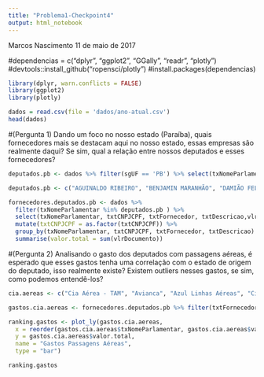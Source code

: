 ```yaml
---
title: "Problema1-Checkpoint4"
output: html_notebook
---
```


Marcos Nascimento
11 de maio de 2017

#dependencias = c("dplyr", "ggplot2", "GGally", "readr", "plotly")
#devtools::install_github("ropensci/plotly")
#install.packages(dependencias)

```r
library(dplyr, warn.conflicts = FALSE)
library(ggplot2)
library(plotly)

dados = read.csv(file = 'dados/ano-atual.csv')
head(dados)
```

#(Pergunta 1) Dando um foco no nosso estado (Paraíba), quais fornecedores mais se destacam aqui no nosso estado, essas empresas são realmente daqui? Se sim, qual a relação entre nossos deputados e esses fornecedores?

```r
deputados.pb <- dados %>% filter(sgUF == 'PB') %>% select(txNomeParlamentar, sgPartido) %>% distinct()

deputados.pb <- c("AGUINALDO RIBEIRO", "BENJAMIN MARANHÃO", "DAMIÃO FELICIANO", "EFRAIM FILHO", "HUGO MOTTA", "LUIZ COUTO", "MANOEL JUNIOR", "MARCONDES GADELHA", "PEDRO CUNHA LIMA", "RÔMULO GOUVEIA", "VENEZIANO VITAL DO RÊGO", "WELLINGTON ROBERTO", "WILSON FILHO")

fornecedores.deputados.pb <- dados %>%
  filter(txNomeParlamentar %in% deputados.pb ) %>%
  select(txNomeParlamentar, txtCNPJCPF, txtFornecedor, txtDescricao,vlrDocumento) %>%
  mutate(txtCNPJCPF = as.factor(txtCNPJCPF)) %>%
  group_by(txNomeParlamentar, txtCNPJCPF, txtFornecedor, txtDescricao) %>%
  summarise(valor.total = sum(vlrDocumento))
```

#(Pergunta 2) Analisando o gasto dos deputados com passagens aéreas, é esperado que esses gastos tenha uma correlação com o estado de origem do deputado, isso realmente existe? Existem outliers nesses gastos, se sim, como podemos entendê-los?

```r
cia.aereas <- c("Cia Aérea - TAM", "Avianca", "Azul Linhas Aéreas", "Cia Aérea - AVIANCA", "Cia Aérea - AZUL","Cia Aérea - GOL", "GOL - LINHAS AÉREAS INTELIGENTES", "GOL - LINHAS AÉREAS S/A", "Cia Aérea - TAM", "TAM LINAS AÉREAS S.A", "Tam Linhas Aéreas")

gastos.cia.aereas <- fornecedores.deputados.pb %>% filter(txtFornecedor %in% cia.aereas) %>% group_by(txNomeParlamentar) %>% summarise(valor.total = sum(valor.total))

ranking.gastos <- plot_ly(gastos.cia.aereas,
  x = reorder(gastos.cia.aereas$txNomeParlamentar, gastos.cia.aereas$valor.total),
  y = gastos.cia.aereas$valor.total,
  name = "Gastos Passagens Aéreas",
  type = "bar")

ranking.gastos
```

